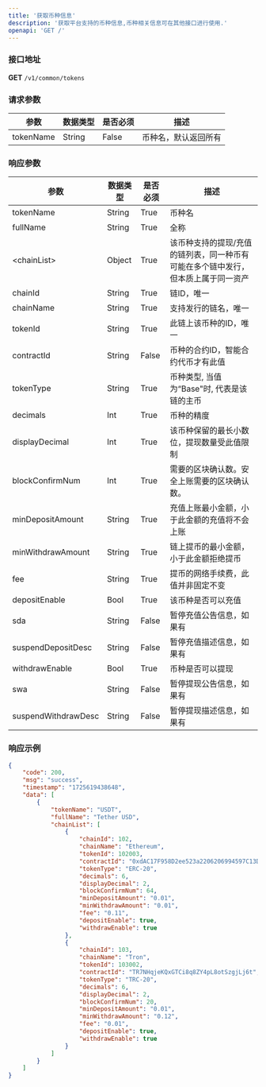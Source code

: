 ```yaml
---
title: '获取币种信息'
description: '获取平台支持的币种信息,币种相关信息可在其他接口进行使用.'
openapi: 'GET /'
---
```


### 接口地址  
**GET** `/v1/common/tokens`

### 请求参数

| 参数      | 数据类型 | 是否必须 | 描述         |
|-----------|----------|----------|--------------|
| tokenName | String   | False    | 币种名，默认返回所有 |

### 响应参数

| 参数               | 数据类型 | 是否必须 | 描述                                                          |
|--------------------|----------|----------|---------------------------------------------------------------|
| tokenName          | String   | True     | 币种名                                                        |
| fullName           | String   | True     | 全称                                                          |
| \<chainList\>      | Object   | True     | 该币种支持的提现/充值的链列表，同一种币有可能在多个链中发行，但本质上属于同一资产 |
| chainId            | String   | True     | 链ID，唯一                                                    |
| chainName          | String   | True     | 支持发行的链名，唯一                                          |
| tokenId            | String   | True     | 此链上该币种的ID，唯一                                        |
| contractId         | String   | False    | 币种的合约ID，智能合约代币才有此值                            |
| tokenType          | String   | True     | 币种类型, 当值为“Base"时, 代表是该链的主币                    |
| decimals           | Int      | True     | 币种的精度                                                    |
| displayDecimal     | Int      | True     | 该币种保留的最长小数位，提现数量受此值限制                    |
| blockConfirmNum    | Int      | True     | 需要的区块确认数。安全上账需要的区块确认数。                    |
| minDepositAmount   | String   | True     | 充值上账最小金额，小于此金额的充值将不会上账                   |
| minWithdrawAmount  | String   | True     | 链上提币的最小金额，小于此金额拒绝提币                        |
| fee                | String   | True     | 提币的网络手续费，此值并非固定不变                            |
| depositEnable      | Bool     | True     | 该币种是否可以充值                                            |
| sda                | String   | False    | 暂停充值公告信息，如果有                                      |
| suspendDepositDesc | String   | False    | 暂停充值描述信息，如果有                                      |
| withdrawEnable     | Bool     | True     | 币种是否可以提现                                              |
| swa                | String   | False    | 暂停提现公告信息，如果有                                      |
| suspendWithdrawDesc| String   | False    | 暂停提现描述信息，如果有                                      |

### 响应示例

```json
{
    "code": 200,
    "msg": "success",
    "timestamp": "1725619438648",
    "data": [
        {
            "tokenName": "USDT",
            "fullName": "Tether USD",
            "chainList": [
                {
                    "chainId": 102,
                    "chainName": "Ethereum",
                    "tokenId": 102003,
                    "contractId": "0xdAC17F958D2ee523a2206206994597C13D831ec7",
                    "tokenType": "ERC-20",
                    "decimals": 6,
                    "displayDecimal": 2,
                    "blockConfirmNum": 64,
                    "minDepositAmount": "0.01",
                    "minWithdrawAmount": "0.01",
                    "fee": "0.11",
                    "depositEnable": true,
                    "withdrawEnable": true
                },
                {
                    "chainId": 103,
                    "chainName": "Tron",
                    "tokenId": 103002,
                    "contractId": "TR7NHqjeKQxGTCi8q8ZY4pL8otSzgjLj6t",
                    "tokenType": "TRC-20",
                    "decimals": 6,
                    "displayDecimal": 2,
                    "blockConfirmNum": 20,
                    "minDepositAmount": "0.01",
                    "minWithdrawAmount": "0.12",
                    "fee": "0.01",
                    "depositEnable": true,
                    "withdrawEnable": true
                }
            ]
        }
    ]
}